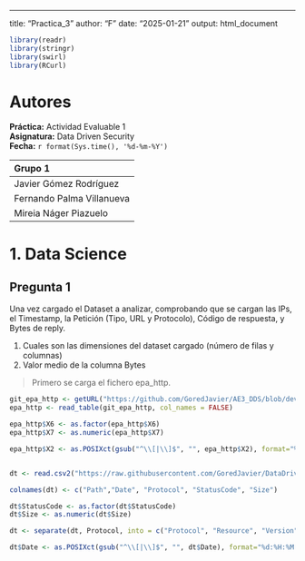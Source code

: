 ------------------------------------------------------------------------

title: "Practica_3" author: "F" date: "2025-01-21" output: html_document

```r

library(readr)
library(stringr)
library(swirl)
library(RCurl)

```

# Autores

**Práctica:** Actividad Evaluable 1\
**Asignatura:** Data Driven Security\
**Fecha:** `r format(Sys.time(), '%d-%m-%Y')`

| Grupo 1                   |
|:--------------------------|
| Javier Gómez Rodríguez    |
| Fernando Palma Villanueva |
| Mireia Náger Piazuelo     |

# 1. Data Science

## Pregunta 1

Una vez cargado el Dataset a analizar, comprobando que se cargan las IPs, el Timestamp, la Petición (Tipo, URL y Protocolo), Código de respuesta, y Bytes de reply.

1.  Cuales son las dimensiones del dataset cargado (número de filas y columnas)
2.  Valor medio de la columna Bytes

> Primero se carga el fichero epa_http.

```r

git_epa_http <- getURL("https://github.com/GoredJavier/AE3_DDS/blob/development/javi/epa-http.csv")
epa_http <- read_table(git_epa_http, col_names = FALSE)

epa_http$X6 <- as.factor(epa_http$X6)
epa_http$X7 <- as.numeric(epa_http$X7)

epa_http$X2 <- as.POSIXct(gsub("^\\[|\\]$", "", epa_http$X2), format="%d:%H:%M:%S")


dt <- read.csv2("https://raw.githubusercontent.com/GoredJavier/DataDrivenSecurity/refs/heads/main/epa-http.csv", sep=' ', header=FALSE)

colnames(dt) <- c("Path","Date", "Protocol", "StatusCode", "Size")

dt$StatusCode <- as.factor(dt$StatusCode)
dt$Size <- as.numeric(dt$Size)

dt <- separate(dt, Protocol, into = c("Protocol", "Resource", "Version"), sep = " ")

dt$Date <- as.POSIXct(gsub("^\\[|\\]$", "", dt$Date), format="%d:%H:%M:%S")

```
